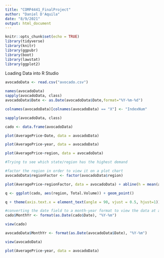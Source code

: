 ```yaml
---
title: "COMP4441_FinalProject"
author: "Daniel D'Aquila"
date: "8/9/2021"
output: html_document
---
```




```r
knitr::opts_chunk$set(echo = TRUE)
library(tidyverse)
library(knitr)
library(ggpubr)
library(boot)
library(lawstat)
library(ggplot2)
```

Loading Data into R Studio 
```r
avocadoData <- read.csv("avocado.csv")

names(avocadoData)
sapply(avocadoData, class)
avocadoData$Date <- as.Date(avocadoData$Date,format="%Y-%m-%d")

colnames(avocadoData)[colnames(avocadoData) == "X"] <- "IndexNum"

sapply(avocadoData, class)

cado <- data.frame(avocadoData)


```


```r
plot(AveragePrice~Date, data = avocadoData)

plot(AveragePrice~year, data = avocadoData)

plot(AveragePrice~region, data = avocadoData)

#Trying to see which state/region has the highest demand 

#factor the region in order to view it on a plot chart
avocadoData$regionFactor <- factor(avocadoData$region)

plot(AveragePrice~regionFactor, data = avocadoData) + abline(h = mean(avocadoData$AveragePrice), col = "green")

q <- ggplot(cado, aes(region, Total.Volume)) + geom_point()

q + theme(axis.text.x = element_text(angle = 90, vjust = 0.5, hjust=1))

```

```r

#converting the date field to a month-year format to view the data at a different time scale
cado$MonthYr <- format(as.Date(cado$Date), "%Y-%m")

view(cado)

avocadoData$MonthYr <- format(as.Date(avocadoData$Date), "%Y-%m")

view(avocadoData)

plot(AveragePrice~year, data = avocadoData)

```
